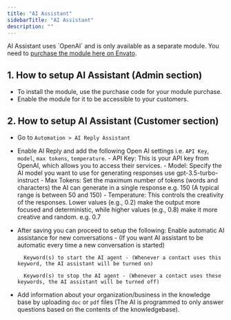 ```yaml
---
title: "AI Assistant"
sidebarTitle: "AI Assistant"
description: ""
---
```


<Info>
    AI Assistant uses `OpenAI` and is only available as a separate module. You need to <a href="https://codecanyon.net/item/whatsapp-ai-chat-automation-swiftchats-module/53877700" target="_blank">purchase the module here on Envato</a>.
</Info>

## 1. How to setup AI Assistant (Admin section)
- To install the module, use the purchase code for your module purchase.
- Enable the module for it to be accessible to your customers.

## 2. How to setup AI Assistant (Customer section)
- Go to `Automation > AI Reply Assistant`
- Enable AI Reply and add the following Open AI settings i.e. `API Key`, `model`, `max tokens`, `temperature`.
    <Note>
        - API Key: This is your API key from OpenAI, which allows you to access their services.
        - Model: Specify the AI model you want to use for generating responses use gpt-3.5-turbo-instruct
        - Max Tokens: Set the maximum number of tokens (words and characters) the AI can generate in a single response e.g. 150 (A typical range is between 50 and 150)
        - Temperature: This controls the creativity of the responses. Lower values (e.g., 0.2) make the output more focused and deterministic, while higher values (e.g., 0.8) make it more creative and random. e.g. 0.7
    </Note>
- After saving you can proceed to setup the following:
    <Note>
        Enable automatic AI assistance for new conversations - (If you want AI assistant to be automatic every time a new conversation is started)

        Keyword(s) to start the AI agent - (Whenever a contact uses this keyword, the AI assistant will be turned on)

        Keyword(s) to stop the AI agent - (Whenever a contact uses these keywords, the AI assistant will be turned off)
    </Note>
- Add information about your organization/business in the knowledge base by uploading `doc` or `pdf` files (The AI is programmed to only answer questions based on the contents of the knowledgebase).